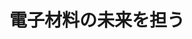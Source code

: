 ﻿---
title: "電子材料の未来を担う"
category: "工学院"
vol: 76
interviewee: "大友 明"
url: "http://www.ohtomo.apc.titech.ac.jp/"
tags: ["材料","化学","金属","電子","酸化"]
pdf: "76-3-otomo.pdf"
career: ""
pdfurl: "76-3-otomo/76-3-otomo.pdf"
preface: "大友研究室では、近年注目されている金属酸化物の研究を行なっている。大友先生は、その中でも酸化亜鉛を電子材料として利用することを考えている。酸化亜鉛は安価で高性能な電子材料としての利用が期待されているが、半導体としての特性はまだ実用レベルに達していない。本稿では、先生がどのようにして酸化亜鉛を半導体として利用する道を拓いたのか、その材料化学的な視点について紹介する。"
---
